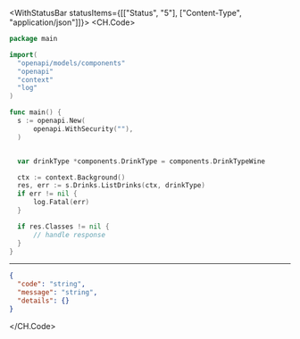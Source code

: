 

<WithStatusBar statusItems={[["Status", "5"], ["Content-Type", "application/json"]]}>
  <CH.Code>
  ```go ListDrinks.go
  package main

import(
	"openapi/models/components"
	"openapi"
	"context"
	"log"
)

func main() {
    s := openapi.New(
        openapi.WithSecurity(""),
    )


    var drinkType *components.DrinkType = components.DrinkTypeWine

    ctx := context.Background()
    res, err := s.Drinks.ListDrinks(ctx, drinkType)
    if err != nil {
        log.Fatal(err)
    }

    if res.Classes != nil {
        // handle response
    }
}
  ```
  ---

  ```json Example Response
  {
    "code": "string",
    "message": "string",
    "details": {}
  }
  ```
  </CH.Code>
</WithStatusBar>
